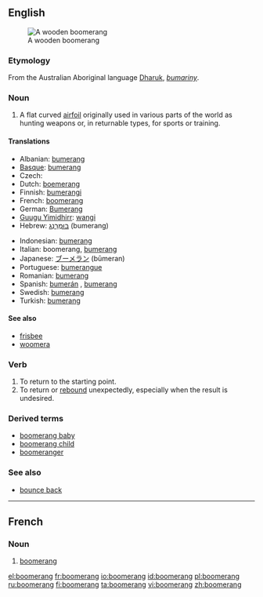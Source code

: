 ==English==
{{wikipedia}}
[[Image:Boomerang.jpg|thumb|A wooden boomerang]]

===Etymology===
From the Australian Aboriginal language [[Dharuk]], ''[[bumariny]]''.

===Noun===
{{en-noun}}

# A flat curved [[airfoil]] originally used in various parts of the world as hunting weapons or, in returnable types, for sports or training.

====Translations====
{{trans-top|flat curved airfoil}}
* Albanian: [[bumerang]]
* [[Basque]]: [[bumerang]]
* Czech: {{t|cs|bumerang|m}}
* Dutch: [[boemerang]] {{m}}
* Finnish: [[bumerangi]]
* French: [[boomerang#|boomerang]] {{m}}
* German: [[Bumerang]] {{m}}
* [[Guugu Yimidhirr]]: [[wangi]]
* Hebrew: [[בומרנג|בּוּמֶרַנְג]] (bumerang) {{m}}
{{trans-mid}}
* Indonesian: [[bumerang]]
* Italian: boomerang, [[bumerang]]
* Japanese: [[ブーメラン]] (būmeran)
* Portuguese: [[bumerangue]]
* Romanian: [[bumerang]]
* Spanish: [[bumerán]] {{m}}, [[bumerang]] {{m}}
* Swedish: [[bumerang]]
* Turkish: [[bumerang]]
{{trans-bottom}}

====See also====
* [[frisbee]]<!-- both can refer to spinning flying toys -->
* [[woomera]]<!-- both refer to weapons used by Australian aborigines whose names derived from Australian aboriginal languages -->

===Verb===
{{en-verb|boomerangs|boomeranging|boomeranged|boomeranged}}

# To return to the starting point.
# To return or [[rebound]] unexpectedly, especially when the result is undesired.

===Derived terms===
* [[boomerang baby]]
* [[boomerang child]]
* [[boomeranger]]


===See also===
* [[bounce back]]
----

==French==

===Noun===
{{fr-noun|m|plural=boomerangs}}

# [[boomerang]]

[[el:boomerang]]
[[fr:boomerang]]
[[io:boomerang]]
[[id:boomerang]]
[[pl:boomerang]]
[[ru:boomerang]]
[[fi:boomerang]]
[[ta:boomerang]]
[[vi:boomerang]]
[[zh:boomerang]]